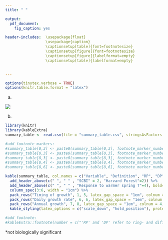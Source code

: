 ```yaml
---
title: " "

output: 
  pdf_document:
    fig_caption: yes

header-includes:  \usepackage{float}
                  \usepackage{caption}
                  \captionsetup[table]{font=footnotesize}
                  \captionsetup[figure]{font=footnotesize}
                  \captionsetup[figure]{labelformat=empty}
                  \captionsetup[table]{labelformat=empty}


---
```


```r
options(tinytex.verbose = TRUE)
options(knitr.table.format = "latex")
```
(a)

![](schematic_summary.png)

(b)

```r
library(knitr)
library(kableExtra)
summary_table <- read.csv(file = "summary_table.csv", stringsAsFactors = FALSE, check.names = FALSE)

#add footnote markers:
#summary_table[0,3] <- paste0(summary_table[0,3], footnote_marker_number(1)) 
#summary_table[0,3] <- paste0(summary_table[0,3], footnote_marker_number(2)) 
#summary_table[8,3] <- paste0(summary_table[8,3], footnote_marker_number(3)) 
#summary_table[8,4] <- paste0(summary_table[8,4], footnote_marker_number(4)) 
#summary_table[8,6] <- paste0(summary_table[8,6], footnote_marker_number(5)) 

kable(summary_table, col.names = c("Variable", "Definition", "RP", "DP","RP", "DP"), format = "latex", booktabs = TRUE,  escape = F)%>%
  add_header_above(c(" ", " " , "SCBI" = 2, "Harvard Forest"=2)) %>%
  add_header_above(c(" ", " " , "Response to warmer spring T"=4), bold= TRUE) %>%
  column_spec(3:6, width = "1cm") %>%
  pack_rows("Timing of growth", 1, 5, latex_gap_space = "1em", colnum = 4, hline_before = FALSE) %>%
  pack_rows("Daily growth rate", 6, 6, latex_gap_space = "1em", colnum = 4, hline_before = FALSE) %>%
  pack_rows("Annual growth", 7, 8, latex_gap_space = "1em", colnum = 4, hline_before = FALSE) %>%
  kable_styling(latex_options = c("scale_down", "hold_position"), protect_latex = T) 

#add footnote: 
#kableExtra::footnote(number = c("'RP' and 'DP' refer to ring- and diffuse- porous species, respectively", "'-' and '+' = significant negative or positive response, respectively; 'n.s.'= no significant correlation"), footnote_as_chunk = FALSE, threeparttable=TRUE, escape = FALSE)
```
*not biologically significant